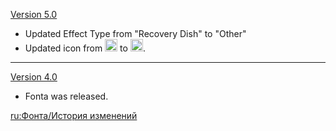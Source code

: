 {{Change History/Header}}
[[Version 5.0]]
* Updated Effect Type from "Recovery Dish" to "Other"
* Updated icon from [[File:Icon Healing.png|20px]] to [[File:Icon Special Effect.png|20px]].
----
[[Version 4.0]]
* Fonta was released.
<noinclude>
[[ru:Фонта/История изменений]]
</noinclude>
